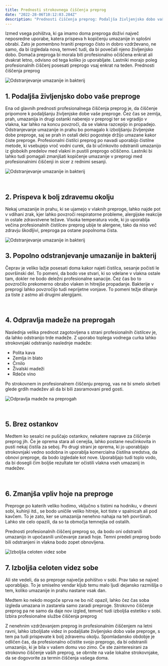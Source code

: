 ```yaml
---
title: Prednosti strokovnega čiščenja preprog
date: "2022-28-06T10:12:03.284Z"
description: "Prednosti čiščenja preprog: Podaljša življenjsko dobo vaše preproge; Prispeva k bolj zdravemu okolju; Popolno odstranjevanje umazanije in bakterij;"
---
```


Izmed vsega pohištva, ki ga imamo doma preproga doživi največ neposredne uporabe,
katera prispeva h kopičenju umazanije in splošni obrabi. Zato je pomembno hraniti
preprogo čisto in dobro vzdrževano, ne samo, da bi izgledala nova, temveč tudi, da bi
povečali njeno življenjsko dobo. Domača preproga bi morala biti profesionalno
očiščena enkrat ali dvakrat letno, odvisno od tega koliko jo uporabljate. Lastniki
morajo poleg profesionalnih čiščenj posesati preprogo vsaj enkrat na teden.
Prednosti čiščenja preprog

![Odstranjevanje umazanije in bakterij](./persian-carpets.jpg)

## 1. Podaljša življenjsko dobo vaše preproge

Ena od glavnih prednosti profesionalnega čiščenja preprog je, da čiščenje pripomore k
podaljšanju življenjske dobe vaše preproge. Čez čas se zemlja, prah, umazanija in drugi
ostanki naberejo v preprogi ter se vgradijo v vlakna, kar lahko na koncu povzroči, da se
vlakna razcepijo in propadejo. Odstranjevanje umazanije in prahu bo pomagalo k
izboljšanju življenjske dobe preproge, saj se prah in ostali delci pogosteje držijo
umazane kakor čiste preproge. Profesionalni čistilci preprog po navadi uporabijo
čistilne metode, ki vsebujejo vroč vodni curek, da bi učinkovito odstranili umazanijo iz
globokih predelov med vlakni in pustili preprogo očiščeno. Lastniki bi lahko tudi
pomagali zmanjšati kopičenje umazanije v preprogi med profesionalnimi čiščenji in
sicer z rednimi sesanji.

![Odstranjevanje umazanije in bakterij](./carpets-hanging.jpg)

<br />


## 2. Prispeva k bolj zdravemu okolju

Nekaj umazanije in prahu, ki se ujamejo v vlaknih preproge, lahko najde pot v vdihani
zrak, kjer lahko povzroči respiratorne probleme, alergijske reakcije in ostale zdravstvene
težave. Visoka temperatura vode, ki jo uporablja večina profesionalnih čistilcev preprog
ubije te alergene, tako da niso več zdravju škodljivi, preproga pa ostane popolnoma
čista.

![Odstranjevanje umazanije in bakterij](./remove-bacteries.jpg)
<br />

## 3. Popolno odstranjevanje umazanije in bakterij

Čeprav je veliko lažje posesati doma kakor najeti čistilca, sesanje počisti le površinski
del. To pomeni, da bodo vse stvari, ki so vdelane v vlakna ostale tam, dokler ne bodo 
deležni profesionalne sanacije. Čez čas bo to povzročilo prekomerno obrabo vlaken in
hitrejše propadanje. Bakterije v preprogi lahko povzročijo tudi neprijetne vonjave. To
pomeni težje dihanje za tiste z astmo ali drugimi alergijami.



<br />

## 4. Odpravlja madeže na preprogah

Naslednja velika prednost zagotovljena s strani profesionalnih čistilcev je, da lahko
odstranijo trde madeže. Z uporabo toplega vodnega curka lahko strokovnjaki odstranijo
naslednje madeže:

- Polita kava
- Zemlja in blato
- Črnilo
- Živalski madeži
- Rdeče vino

Po strokovnem in profesionalnem čiščenju preprog, vas ne bi smelo skrbeti glede grdih
madežev ali da bi bili zasramovani pred gosti.

![Odpravlja madeže na preprogah](./medeže.jpg)

<br />

## 5. Brez ostankov

Medtem ko sesalci ne puščajo ostankov, nekatere naprave za čiščenje preprog jih. Če
je oprema stara ali cenejša, lahko postane neučinkovita in pusti nekaj čistila za seboj.
Po drugi strani je oprema, ki jo uporabljajo strokovnjaki vedno sodobna in uporablja
komercialna čistilna sredstva, da obnovi preproge, da bodo izgledale kot nove.
Uporabljajo tudi toplo vodo, da bi dosegli čim boljše rezultate ter očistili vlakna vseh
umazanij in madežev.

<br />

## 6. Zmanjša vpliv hoje na preproge

Preproge po katerih veliko hodimo, vključno s tistimi na hodniku, v dnevni sobi, kuhinji
itd., se bodo uničile veliko hitreje, kot tiste v spalnicah ali pod kavčem. To je zato, ker
se umazanija nenehno nahaja na teh površinah. Lahko ste celo opazili, da so ta območja
temnejša od ostalih.

Prednosti profesionalnih čiščenj preprog so, da bodo oni odstranili umazanijo in
upočasnili uničevanje zaradi hoje. Temni predeli preprog bodo bili odstranjeni in vlakna
bodo zopet obnovljena. 

![Izboljša celoten videz sobe](./celoten-videž.jpg)

## 7. Izboljša celoten videz sobe

Ali ste vedeli, da so preproge največje pohištvo v sobi. Prav tako se največ uporabljajo.
To je smiselno vendar kljub temu malo ljudi dejansko razmišlja o tem, koliko umazanije
in prahu nastane vsak dan.

Medtem ko nekdo mogoče sprva ne bo nič opazil, lahko čez čas soba izgleda umazana
in zastarela samo zaradi preproge. Strokovno čiščenje preprog pa ne samo da daje nov
izgled, temveč tudi izboljša estetiko v sobi.
Izbira profesionalne službe čiščenja preprog

Z nenehnim vzdrževanjem preprog in profesionalnim čiščenjem na letni ravni, lahko
izboljšate videz in podaljšate življenjsko dobo vaše preproge, s tem pa tudi prispevate
k bolj zdravemu okolju. Spomladansko obdobje je odličen čas, da profesionalno očistite
svojo preprogo, da bi odstranili umazanijo, ki je bila v vašem domu vso zimo.
Če ste zainteresirani za strokovno čiščenje vaših preprog, se obrnite na vaše lokalne
strokovnjake, da se dogovorite za termin čiščenja vašega doma. 